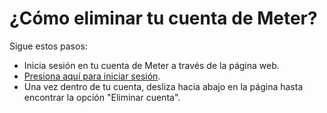 # ¿Cómo eliminar tu cuenta de Meter?

Sigue estos pasos:

* Inicia sesión en tu cuenta de Meter a través de la página web.  
* [Presiona aquí para iniciar sesión]( https://www.meterapp.co/en/signin).
* Una vez dentro de tu cuenta, desliza hacia abajo en la página hasta encontrar la opción "Eliminar cuenta".
